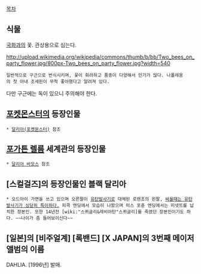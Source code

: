 [[목차]]
== 식물 ==
[[국화]]과의 꽃. 관상용으로 심는다.

http://upload.wikimedia.org/wikipedia/commons/thumb/b/bb/Two_bees_on_party_flower.jpg/800px-Two_bees_on_party_flower.jpg?width=540

 일반적으로 구근으로 번식시키며, 꽃이 화려하고 품종이 다양해서 인기가 많다. 나폴레옹의 첫 아내 조세핀이 무척 좋아했다고 알려져 있다. 
다만 구근에는 독이 있으니 주의해야 한다.
== [[포켓몬스터]]의 등장인물 ==
 * [[달리아(포켓몬스터)]] 참조

== [[포가튼 렐름]] 세계관의 등장인물 ==
 * [[달리아 바모스]] 참조

== [스컬걸즈]의 등장인물인 블랙 달리아 ==
 * 오드아이 가면을 쓰고 있으며 오른팔이 [[유탄발사기]]로 대체된 로렌조의 왼팔, [http://images6.fanpop.com/image/photos/34400000/Black-Dahlia-Fight-skullgirls-34436617-1280-1858.png 싸울때는 유탄발사기가 싱당히 특이하다.] 피콕 엔딩에서 모습이 나왔으며 미스 포츈 엔딩에서는 미넷트를 납치한 장본인. 또한 14년전 [wiki:"스퀴글리&레비아탄"스퀴글리]를 죽였던 장본인이기도 하다. ~~나이가 좀 들어보이신다~~

== [일본]의 [비주얼계] [록밴드] [X JAPAN]의 3번째 메이저 앨범의 이름 ==
DAHLIA. [1996년] 발매.
